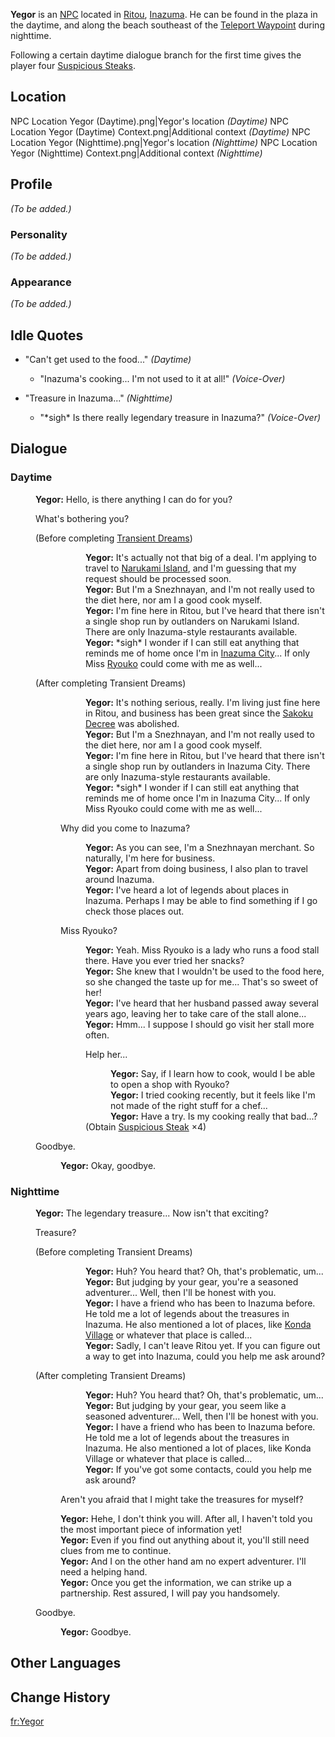{{Meta
<!-- REMOVE THIS TEMPLATE AFTER ADDING MISSING INFO -->
|missing_NPC_profile  = yes
}}
{{Character Infobox
|type             = NPC
|image            = NPC Yegor.png
|region           = Inazuma
|region2          = Snezhnaya
|dialoguereward   = {{Card|Suspicious Steak|4}}
}}
'''Yegor''' is an [[NPC]] located in [[Ritou]], [[Inazuma]]. He can be found in the plaza in the daytime, and along the beach southeast of the [[Teleport Waypoint]] during nighttime.

Following a certain daytime dialogue branch for the first time gives the player four [[Suspicious Steak]]s.

==Location==
<gallery hideaddbutton="true" captionalign="center">
NPC Location Yegor (Daytime).png|Yegor's location ''(Daytime)''
NPC Location Yegor (Daytime) Context.png|Additional context ''(Daytime)''
NPC Location Yegor (Nighttime).png|Yegor's location ''(Nighttime)''
NPC Location Yegor (Nighttime) Context.png|Additional context ''(Nighttime)''
</gallery>

==Profile==
<!-- detailed story/lore information goes here -->
''(To be added.)''

===Personality===
''(To be added.)''

===Appearance===
''(To be added.)''

==Idle Quotes==
*"Can't get used to the food..." ''(Daytime)''
**{{A|VO Yegor 01.ogg}} "Inazuma's cooking... I'm not used to it at all!" ''(Voice-Over)''
*"Treasure in Inazuma..." ''(Nighttime)''
**{{A|VO Yegor 02.ogg}} "*sigh* Is there really legendary treasure in Inazuma?" ''(Voice-Over)''

==Dialogue==
===Daytime===
{{Dialogue start}}
:'''Yegor:''' Hello, is there anything I can do for you?
:{{DIcon}} What's bothering you?
:;(Before completing [[Transient Dreams]])
:::'''Yegor:''' It's actually not that big of a deal. I'm applying to travel to [[Narukami Island]], and I'm guessing that my request should be processed soon.
:::'''Yegor:''' But I'm a Snezhnayan, and I'm not really used to the diet here, nor am I a good cook myself.
:::'''Yegor:''' I'm fine here in Ritou, but I've heard that there isn't a single shop run by outlanders on Narukami Island. There are only Inazuma-style restaurants available.
:::'''Yegor:''' *sigh* I wonder if I can still eat anything that reminds me of home once I'm in [[Inazuma City]]... If only Miss [[Ryouko]] could come with me as well...
:;(After completing Transient Dreams)
:::'''Yegor:''' It's nothing serious, really. I'm living just fine here in Ritou, and business has been great since the [[Sakoku Decree]] was abolished.
:::'''Yegor:''' But I'm a Snezhnayan, and I'm not really used to the diet here, nor am I a good cook myself.
:::'''Yegor:''' I'm fine here in Ritou, but I've heard that there isn't a single shop run by outlanders in Inazuma City. There are only Inazuma-style restaurants available.
:::'''Yegor:''' *sigh* I wonder if I can still eat anything that reminds me of home once I'm in Inazuma City... If only Miss Ryouko could come with me as well...
::{{DIcon}} Why did you come to Inazuma?
:::'''Yegor:''' As you can see, I'm a Snezhnayan merchant. So naturally, I'm here for business.
:::'''Yegor:''' Apart from doing business, I also plan to travel around Inazuma.
:::'''Yegor:''' I've heard a lot of legends about places in Inazuma. Perhaps I may be able to find something if I go check those places out.
::{{DIcon}} Miss Ryouko?
:::'''Yegor:''' Yeah. Miss Ryouko is a lady who runs a food stall there. Have you ever tried her snacks?
:::'''Yegor:''' She knew that I wouldn't be used to the food here, so she changed the taste up for me... That's so sweet of her!
:::'''Yegor:''' I've heard that her husband passed away several years ago, leaving her to take care of the stall alone...
:::'''Yegor:''' Hmm... I suppose I should go visit her stall more often.
:::{{DIcon|Reward}} Help her...
::::'''Yegor:''' Say, if I learn how to cook, would I be able to open a shop with Ryouko?
::::'''Yegor:''' I tried cooking recently, but it feels like I'm not made of the right stuff for a chef...
::::'''Yegor:''' Have a try. Is my cooking really that bad...?
:::;(Obtain [[Suspicious Steak]] ×4)
:{{DIcon}} Goodbye.
::'''Yegor:''' Okay, goodbye.
{{Dialogue end}}

===Nighttime===
{{Dialogue start}}
:'''Yegor:''' The legendary treasure... Now isn't that exciting?
:{{DIcon}} Treasure?
:;(Before completing Transient Dreams)
:::'''Yegor:''' Huh? You heard that? Oh, that's problematic, um...
:::'''Yegor:''' But judging by your gear, you're a seasoned adventurer... Well, then I'll be honest with you.
:::'''Yegor:''' I have a friend who has been to Inazuma before. He told me a lot of legends about the treasures in Inazuma. He also mentioned a lot of places, like [[Konda Village]] or whatever that place is called...
:::'''Yegor:''' Sadly, I can't leave Ritou yet. If you can figure out a way to get into Inazuma, could you help me ask around?
:;(After completing Transient Dreams)
:::'''Yegor:''' Huh? You heard that? Oh, that's problematic, um...
:::'''Yegor:''' But judging by your gear, you seem like a seasoned adventurer... Well, then I'll be honest with you.
:::'''Yegor:''' I have a friend who has been to Inazuma before. He told me a lot of legends about the treasures in Inazuma. He also mentioned a lot of places, like Konda Village or whatever that place is called...
:::'''Yegor:''' If you've got some contacts, could you help me ask around?
::{{DIcon}} Aren't you afraid that I might take the treasures for myself?
::'''Yegor:''' Hehe, I don't think you will. After all, I haven't told you the most important piece of information yet!
::'''Yegor:''' Even if you find out anything about it, you'll still need clues from me to continue.
::'''Yegor:''' And I on the other hand am no expert adventurer. I'll need a helping hand.
::'''Yegor:''' Once you get the information, we can strike up a partnership. Rest assured, I will pay you handsomely.
:{{DIcon}} Goodbye.
::'''Yegor:''' Goodbye.
{{Dialogue end}}

==Other Languages==
{{Other Languages|default_hidden = 1
|en      = Yegor
|zhs     = 叶戈尔
|zhs_rm  = Yègē'ěr
|zht     = 葉戈爾
|zht_rm  = Yègē'ěr
|ja      = エゴール
|ja_rm   = Egooru
|ko      = 예고르
|ko_rm   = Yegoreu
|es      = Yegor
|fr      = Yegor
|ru      = Егор
|th      = Yegor
|vi      = Yegor
|de      = Yegor
|id      = Yegor
|pt      = Yegor
}}

==Change History==
{{Change History|2.0}}
<!--
==References==
{{Reflist}}-->

[[fr:Yegor]]